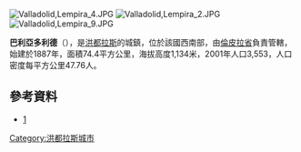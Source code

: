 [[Image:Valladolid,Lempira_4.JPG|right]]
[[Image:Valladolid,Lempira_2.JPG|thumb]]
[[Image:Valladolid,Lempira_9.JPG|thumb]]

'''巴利亞多利德'''（{{lang-es|Valladolid}}），是[[洪都拉斯|洪都拉斯]]的城鎮，位於該國西南部，由[[倫皮拉省|倫皮拉省]]負責管轄，始建於1887年，面積74.4平方公里，海拔高度1,134米，2001年人口3,553，人口密度每平方公里47.76人。

{{Coord|14|9|N|88|43|W|display=title}}

==參考資料==
* [http://www.valladolidlempira.tk] {{Wayback|url=http://www.valladolidlempira.tk/ |date=20180811070940 }}

{{Honduras-geo-stub}}
[[Category:洪都拉斯城市|Category:洪都拉斯城市]]